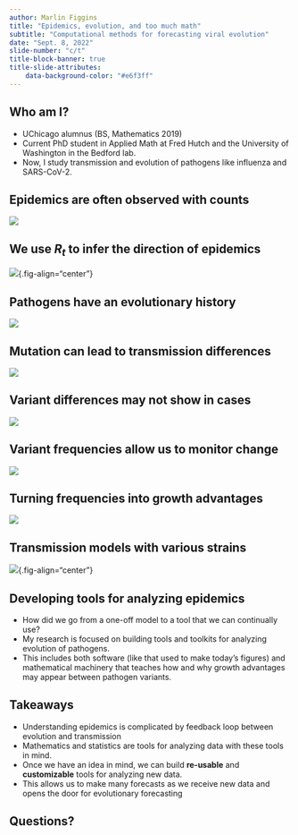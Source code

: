 ```yaml
---
author: Marlin Figgins
title: "Epidemics, evolution, and too much math"
subtitle: "Computational methods for forecasting viral evolution"
date: "Sept. 8, 2022"
slide-number: "c/t"
title-block-banner: true
title-slide-attributes:
    data-background-color: "#e6f3ff"
---
```


<!-- ## Outline -->
<!-- - What do I want students to take away from this? -->
<!--     - Evolution is awesome -->
<!--     - Virus follow evolutionary processes fast enough for us to observe -->
<!--     - Why variants exist? -->
<!--     - Why we're interested in predicting evolution? -->
<!--     - Evolution and transmission are intimately related -->
<!--     - Mathematics and statistics are good tools for understanding populations -->
<!-- - What is needed to establish this? -->
<!--     - Evolution and transmission occur on same timescale -->
<!--     - Mutation can lead to phenotypic differences between viruses -> affects spread -->
<!--     - How do we visualize evolution? -->
<!--     - How do we quantify this spread? -->
<!--     - How can we do both at once? -->
<!--         - MLR -->
<!--         - Combining in knowledge from epidemic models -->
<!--     - Predicting evolution -->

## Who am I?

- UChicago alumnus (BS, Mathematics 2019)
- Current PhD student in Applied Math at Fred Hutch and the University of Washington in the Bedford lab.
- Now, I study transmission and evolution of pathogens like influenza and SARS-CoV-2.

## Epidemics are often observed with counts

![](./figures/raw_cases.svg)

## We use $R_{t}$ to infer the direction of epidemics

![](./figures/posterior_aggegrate_Rt.svg){.fig-align="center"}

## Pathogens have an evolutionary history

![](./figures/transmission_tree_offspring_gray.svg)

## Mutation can lead to transmission differences

![](./figures/transmission_tree_offspring_colored.svg)

## Variant differences may not show in cases

![](./figures/variant_cases.svg)

## Variant frequencies allow us to monitor change

![](./figures/raw_frequency.svg)

## Turning frequencies into growth advantages

![](./figures/posterior_mlr_frequency.svg)

## Transmission models with various strains

![](./figures/posterior_variants_Rt.svg){.fig-align="center"}

## Developing tools for analyzing epidemics

- How did we go from a one-off model to a tool that we can continually use?
- My research is focused on building tools and toolkits for analyzing evolution of pathogens.
- This includes both software (like that used to make today's figures) and mathematical machinery that teaches how and why growth advantages may appear between pathogen variants.

## Takeaways
- Understanding epidemics is complicated by feedback loop between evolution and transmission
- Mathematics and statistics are tools for analyzing data with these tools in mind.
- Once we have an idea in mind, we can build **re-usable** and **customizable** tools for analyzing new data.
- This allows us to make many forecasts as we receive new data and opens the door for evolutionary forecasting

## Questions?

